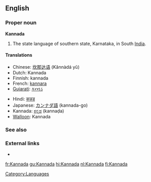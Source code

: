 ==English==

===Proper noun===
{{wikipedia}}
'''Kannada'''

# The state language of southern state, Karnataka, in South [[India]].

====Translations====
{{top}}
* Chinese: [[坎那达语]] (Kǎnnàdá yǔ)
* Dutch: Kannada
* Finnish: kannada
* French: [[kannara]] {{m}}
* [[Gujarati]]: [[કન્નડ]]
{{mid}}
* Hindi: [[कन्नड]]
* Japanese: [[カンナダ語]] (kannada-go)
* Kannada: [[ಕನ್ನಡ]] (kannaḍa)
* [[Walloon]]: Kannada
{{bottom}}

===See also===
{{interwiktionary|code=kn}}

===External links===
* {{ethnologue|code=kan}}

[[Category:Languages]]

[[fr:Kannada]]
[[gu:Kannada]]
[[hi:Kannada]]
[[nl:Kannada]]
[[fi:Kannada]]